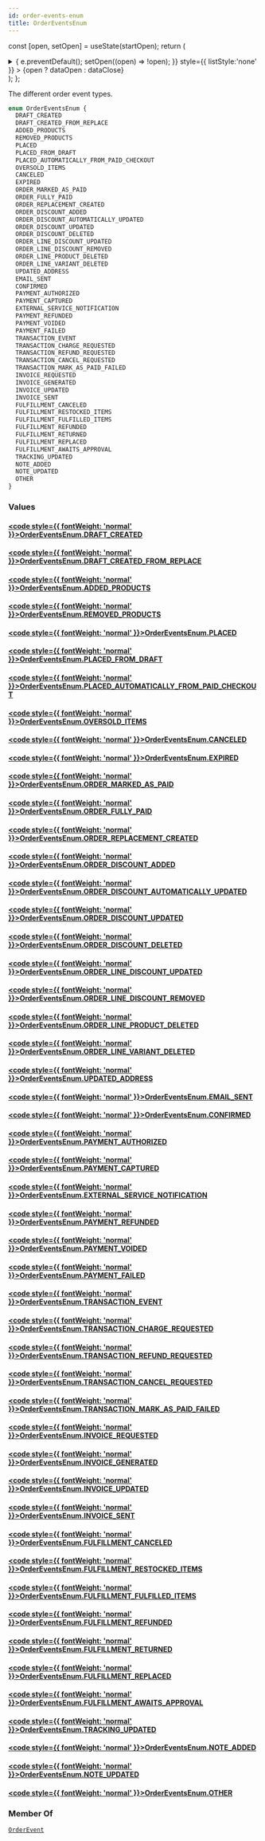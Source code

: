 ```yaml
---
id: order-events-enum
title: OrderEventsEnum
---
```






const [open, setOpen] = useState(startOpen);
return (
<details {...(open ? { open: true } : {})} className="details" style={{ border:'none', boxShadow:'none', background:'var(--ifm-background-color)' }}>
<summary
onClick={(e) => {
e.preventDefault();
setOpen((open) => !open);
}}
style={{ listStyle:'none' }} >
{open ? dataOpen : dataClose}
</summary>
{open && children}
</details>
);
};

The different order event types.

```graphql
enum OrderEventsEnum {
  DRAFT_CREATED
  DRAFT_CREATED_FROM_REPLACE
  ADDED_PRODUCTS
  REMOVED_PRODUCTS
  PLACED
  PLACED_FROM_DRAFT
  PLACED_AUTOMATICALLY_FROM_PAID_CHECKOUT
  OVERSOLD_ITEMS
  CANCELED
  EXPIRED
  ORDER_MARKED_AS_PAID
  ORDER_FULLY_PAID
  ORDER_REPLACEMENT_CREATED
  ORDER_DISCOUNT_ADDED
  ORDER_DISCOUNT_AUTOMATICALLY_UPDATED
  ORDER_DISCOUNT_UPDATED
  ORDER_DISCOUNT_DELETED
  ORDER_LINE_DISCOUNT_UPDATED
  ORDER_LINE_DISCOUNT_REMOVED
  ORDER_LINE_PRODUCT_DELETED
  ORDER_LINE_VARIANT_DELETED
  UPDATED_ADDRESS
  EMAIL_SENT
  CONFIRMED
  PAYMENT_AUTHORIZED
  PAYMENT_CAPTURED
  EXTERNAL_SERVICE_NOTIFICATION
  PAYMENT_REFUNDED
  PAYMENT_VOIDED
  PAYMENT_FAILED
  TRANSACTION_EVENT
  TRANSACTION_CHARGE_REQUESTED
  TRANSACTION_REFUND_REQUESTED
  TRANSACTION_CANCEL_REQUESTED
  TRANSACTION_MARK_AS_PAID_FAILED
  INVOICE_REQUESTED
  INVOICE_GENERATED
  INVOICE_UPDATED
  INVOICE_SENT
  FULFILLMENT_CANCELED
  FULFILLMENT_RESTOCKED_ITEMS
  FULFILLMENT_FULFILLED_ITEMS
  FULFILLMENT_REFUNDED
  FULFILLMENT_RETURNED
  FULFILLMENT_REPLACED
  FULFILLMENT_AWAITS_APPROVAL
  TRACKING_UPDATED
  NOTE_ADDED
  NOTE_UPDATED
  OTHER
}
```

### Values

#### [<code style={{ fontWeight: 'normal' }}>OrderEventsEnum.<b>DRAFT_CREATED</b></code>](#)

#### [<code style={{ fontWeight: 'normal' }}>OrderEventsEnum.<b>DRAFT_CREATED_FROM_REPLACE</b></code>](#)

#### [<code style={{ fontWeight: 'normal' }}>OrderEventsEnum.<b>ADDED_PRODUCTS</b></code>](#)

#### [<code style={{ fontWeight: 'normal' }}>OrderEventsEnum.<b>REMOVED_PRODUCTS</b></code>](#)

#### [<code style={{ fontWeight: 'normal' }}>OrderEventsEnum.<b>PLACED</b></code>](#)

#### [<code style={{ fontWeight: 'normal' }}>OrderEventsEnum.<b>PLACED_FROM_DRAFT</b></code>](#)

#### [<code style={{ fontWeight: 'normal' }}>OrderEventsEnum.<b>PLACED_AUTOMATICALLY_FROM_PAID_CHECKOUT</b></code>](#)

#### [<code style={{ fontWeight: 'normal' }}>OrderEventsEnum.<b>OVERSOLD_ITEMS</b></code>](#)

#### [<code style={{ fontWeight: 'normal' }}>OrderEventsEnum.<b>CANCELED</b></code>](#)

#### [<code style={{ fontWeight: 'normal' }}>OrderEventsEnum.<b>EXPIRED</b></code>](#)

#### [<code style={{ fontWeight: 'normal' }}>OrderEventsEnum.<b>ORDER_MARKED_AS_PAID</b></code>](#)

#### [<code style={{ fontWeight: 'normal' }}>OrderEventsEnum.<b>ORDER_FULLY_PAID</b></code>](#)

#### [<code style={{ fontWeight: 'normal' }}>OrderEventsEnum.<b>ORDER_REPLACEMENT_CREATED</b></code>](#)

#### [<code style={{ fontWeight: 'normal' }}>OrderEventsEnum.<b>ORDER_DISCOUNT_ADDED</b></code>](#)

#### [<code style={{ fontWeight: 'normal' }}>OrderEventsEnum.<b>ORDER_DISCOUNT_AUTOMATICALLY_UPDATED</b></code>](#)

#### [<code style={{ fontWeight: 'normal' }}>OrderEventsEnum.<b>ORDER_DISCOUNT_UPDATED</b></code>](#)

#### [<code style={{ fontWeight: 'normal' }}>OrderEventsEnum.<b>ORDER_DISCOUNT_DELETED</b></code>](#)

#### [<code style={{ fontWeight: 'normal' }}>OrderEventsEnum.<b>ORDER_LINE_DISCOUNT_UPDATED</b></code>](#)

#### [<code style={{ fontWeight: 'normal' }}>OrderEventsEnum.<b>ORDER_LINE_DISCOUNT_REMOVED</b></code>](#)

#### [<code style={{ fontWeight: 'normal' }}>OrderEventsEnum.<b>ORDER_LINE_PRODUCT_DELETED</b></code>](#)

#### [<code style={{ fontWeight: 'normal' }}>OrderEventsEnum.<b>ORDER_LINE_VARIANT_DELETED</b></code>](#)

#### [<code style={{ fontWeight: 'normal' }}>OrderEventsEnum.<b>UPDATED_ADDRESS</b></code>](#)

#### [<code style={{ fontWeight: 'normal' }}>OrderEventsEnum.<b>EMAIL_SENT</b></code>](#)

#### [<code style={{ fontWeight: 'normal' }}>OrderEventsEnum.<b>CONFIRMED</b></code>](#)

#### [<code style={{ fontWeight: 'normal' }}>OrderEventsEnum.<b>PAYMENT_AUTHORIZED</b></code>](#)

#### [<code style={{ fontWeight: 'normal' }}>OrderEventsEnum.<b>PAYMENT_CAPTURED</b></code>](#)

#### [<code style={{ fontWeight: 'normal' }}>OrderEventsEnum.<b>EXTERNAL_SERVICE_NOTIFICATION</b></code>](#)

#### [<code style={{ fontWeight: 'normal' }}>OrderEventsEnum.<b>PAYMENT_REFUNDED</b></code>](#)

#### [<code style={{ fontWeight: 'normal' }}>OrderEventsEnum.<b>PAYMENT_VOIDED</b></code>](#)

#### [<code style={{ fontWeight: 'normal' }}>OrderEventsEnum.<b>PAYMENT_FAILED</b></code>](#)

#### [<code style={{ fontWeight: 'normal' }}>OrderEventsEnum.<b>TRANSACTION_EVENT</b></code>](#)

#### [<code style={{ fontWeight: 'normal' }}>OrderEventsEnum.<b>TRANSACTION_CHARGE_REQUESTED</b></code>](#)

#### [<code style={{ fontWeight: 'normal' }}>OrderEventsEnum.<b>TRANSACTION_REFUND_REQUESTED</b></code>](#)

#### [<code style={{ fontWeight: 'normal' }}>OrderEventsEnum.<b>TRANSACTION_CANCEL_REQUESTED</b></code>](#)

#### [<code style={{ fontWeight: 'normal' }}>OrderEventsEnum.<b>TRANSACTION_MARK_AS_PAID_FAILED</b></code>](#)

#### [<code style={{ fontWeight: 'normal' }}>OrderEventsEnum.<b>INVOICE_REQUESTED</b></code>](#)

#### [<code style={{ fontWeight: 'normal' }}>OrderEventsEnum.<b>INVOICE_GENERATED</b></code>](#)

#### [<code style={{ fontWeight: 'normal' }}>OrderEventsEnum.<b>INVOICE_UPDATED</b></code>](#)

#### [<code style={{ fontWeight: 'normal' }}>OrderEventsEnum.<b>INVOICE_SENT</b></code>](#)

#### [<code style={{ fontWeight: 'normal' }}>OrderEventsEnum.<b>FULFILLMENT_CANCELED</b></code>](#)

#### [<code style={{ fontWeight: 'normal' }}>OrderEventsEnum.<b>FULFILLMENT_RESTOCKED_ITEMS</b></code>](#)

#### [<code style={{ fontWeight: 'normal' }}>OrderEventsEnum.<b>FULFILLMENT_FULFILLED_ITEMS</b></code>](#)

#### [<code style={{ fontWeight: 'normal' }}>OrderEventsEnum.<b>FULFILLMENT_REFUNDED</b></code>](#)

#### [<code style={{ fontWeight: 'normal' }}>OrderEventsEnum.<b>FULFILLMENT_RETURNED</b></code>](#)

#### [<code style={{ fontWeight: 'normal' }}>OrderEventsEnum.<b>FULFILLMENT_REPLACED</b></code>](#)

#### [<code style={{ fontWeight: 'normal' }}>OrderEventsEnum.<b>FULFILLMENT_AWAITS_APPROVAL</b></code>](#)

#### [<code style={{ fontWeight: 'normal' }}>OrderEventsEnum.<b>TRACKING_UPDATED</b></code>](#)

#### [<code style={{ fontWeight: 'normal' }}>OrderEventsEnum.<b>NOTE_ADDED</b></code>](#)

#### [<code style={{ fontWeight: 'normal' }}>OrderEventsEnum.<b>NOTE_UPDATED</b></code>](#)

#### [<code style={{ fontWeight: 'normal' }}>OrderEventsEnum.<b>OTHER</b></code>](#)

### Member Of

[`OrderEvent`](../../../api-reference/orders/objects/order-event.mdx) <Badge class="badge badge--secondary" text="object"/>

